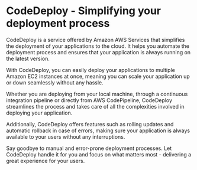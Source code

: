 

# CodeDeploy - Simplifying your deployment process

CodeDeploy is a service offered by Amazon AWS Services that simplifies the deployment of your applications to the cloud. It helps you automate the deployment process and ensures that your application is always running on the latest version.

With CodeDeploy, you can easily deploy your applications to multiple Amazon EC2 instances at once, meaning you can scale your application up or down seamlessly without any hassle.

Whether you are deploying from your local machine, through a continuous integration pipeline or directly from AWS CodePipeline, CodeDeploy streamlines the process and takes care of all the complexities involved in deploying your application.

Additionally, CodeDeploy offers features such as rolling updates and automatic rollback in case of errors, making sure your application is always available to your users without any interruptions.

Say goodbye to manual and error-prone deployment processes. Let CodeDeploy handle it for you and focus on what matters most - delivering a great experience for your users. 